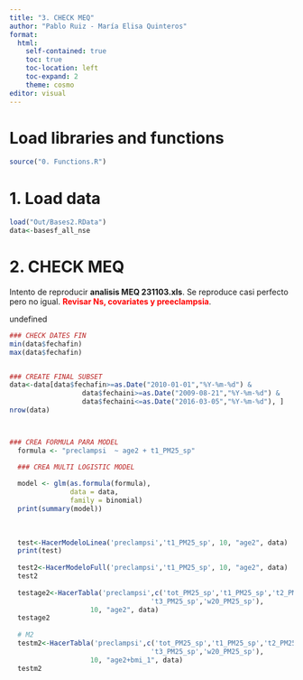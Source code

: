 ```yaml
---
title: "3. CHECK MEQ"
author: "Pablo Ruiz - María Elisa Quinteros"
format: 
  html:
    self-contained: true
    toc: true
    toc-location: left
    toc-expand: 2
    theme: cosmo
editor: visual
---
```


# Load libraries and functions

```r
source("0. Functions.R")

```

# 1. Load data

```r
load("Out/Bases2.RData")
data<-basesf_all_nse

```

# 2. CHECK MEQ

Intento de reproducir **analisis MEQ 231103.xls**. Se reproduce casi perfecto pero no igual. [**Revisar Ns, covariates y preeclampsia**]{style="color:red;"}.

undefined

```r

### CHECK DATES FIN
min(data$fechafin)
max(data$fechafin)


### CREATE FINAL SUBSET
data<-data[data$fechafin>=as.Date("2010-01-01","%Y-%m-%d") &
                  data$fechaini>=as.Date("2009-08-21","%Y-%m-%d") &
                  data$fechaini<=as.Date("2016-03-05","%Y-%m-%d"), ]
nrow(data)



### CREA FORMULA PARA MODEL
  formula <- "preclampsi  ~ age2 + t1_PM25_sp"

  ### CREA MULTI LOGISTIC MODEL
  
  model <- glm(as.formula(formula), 
               data = data, 
               family = binomial)
  print(summary(model))
  
  
  
  test<-HacerModeloLinea('preclampsi','t1_PM25_sp', 10, "age2", data)  
  print(test)
  
  test2<-HacerModeloFull('preclampsi','t1_PM25_sp', 10, "age2", data)  
  test2
  
  testage2<-HacerTabla('preclampsi',c('tot_PM25_sp','t1_PM25_sp','t2_PM25_sp',
                                   't3_PM25_sp','w20_PM25_sp'), 
                    10, "age2", data) 
  testage2
  
  # M2
  testm2<-HacerTabla('preclampsi',c('tot_PM25_sp','t1_PM25_sp','t2_PM25_sp',
                                   't3_PM25_sp','w20_PM25_sp'), 
                    10, "age2+bmi_1", data) 
  testm2
  
  

```
